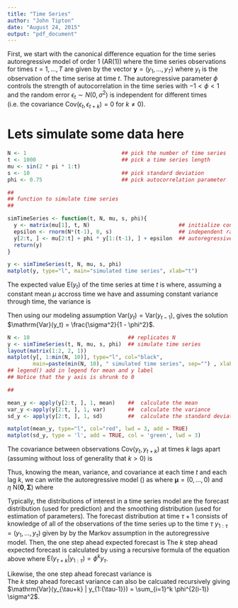 ```yaml
---
title: "Time Series"
author: "John Tipton"
date: "August 24, 2015"
output: "pdf_document"
---
```


First, we start with the canonical difference equation for the time series autoregressive model of order 1 (AR(1))
\begin{align}
\label{ar}
y_t & = \phi y_{t-1} + \epsilon_t
\end{align}
where the time series observations for times $t = 1, \ldots, T$ are given by the vector $\mathbf{y} = \left( y_1, \ldots, y_T \right)$ where $y_t$ is the observation of the time serise at time $t$. The autoregressive parameter $\phi$ controls the strength of autocorrelation in the time series with $-1 < \phi < 1$ and the random error $\epsilon_t \sim N(0, \sigma^2)$ is independent for different times (i.e. the covariance $\mathrm{Cov}(\epsilon_t, \epsilon_{t+k}) = 0$ for $k \neq 0$). 

# Lets simulate some data here
```r
N <- 1                              ## pick the number of time series
t <- 1000                           ## pick a time series length
mu <- sin(2 * pi * 1:t)
s <- 10                             ## pick standard deviation
phi <- 0.75                         ## pick autocorrelation parameter

##
## function to simulate time series
##

simTimeSeries <- function(t, N, mu, s, phi){
  y <- matrix(mu[1], t, N)                            ## initialize container
  epsilon <- rnorm(N*(t-1), 0, s)                     ## independent random error
  y[2:t, ] <- mu[2:t] + phi * y[1:(t-1), ] + epsilon  ## autoregressive model
  return(y)
}

y <- simTimeSeries(t, N, mu, s, phi)
matplot(y, type="l", main="simulated time series", xlab="t")

```

The expected value $\mathrm{E}(y_t)$ of the time series at time $t$ is 
\begin{align*}
\mathrm{E}(y_t) & = \mathrm{E}(\phi y_{t-1}) + \mathrm{E}(\epsilon_t) \\
& = \phi \mathrm{E}(y_{t-1}) + 0
\end{align*}
where, assuming a constant mean $\mu$ accross time we have
\begin{align*}
\mathrm{E}(y_t) & = \phi \mathrm{E}(y_{t-1})\\
\rightarrow
\mathrm{E}(y_t) (1 - \phi) & = 0\\
\rightarrow
\mathrm{E}(y_t) & = 0\\
\end{align*}
and assuming constant variance through time, the variance is 
\begin{align*}
\mathrm{Var}(y_t) & = \mathrm{Var}(\phi y_{t - 1} + \epsilon_t) \\
& = \mathrm{Var}(\phi y_{t - 1}) + \mathrm{Var}(\epsilon_t) + 2 \mathrm{Cov}(\phi y_{t - 1}, \epsilon_t) \\
& = \phi^2 \mathrm{Var}(y_{t - 1}) + \sigma^2  + 0 \\
\end{align*}

Then using our modeling assumption $\mathrm{Var}(y_t) = \mathrm{Var}(y_{t-1})$,
\begin{align*}
\mathrm{Var}(y_t) - \phi^2 \mathrm{Var}(y_t) & = \sigma^2 \\
% & = \phi^2 \left(\phi^2 \mathrm{Var}(y_{t - 2}) + \sigma^2 \right) + \sigma^2 \\
% & = \vdots \\
\end{align*}
gives the solution $\mathrm{Var}(y_t) = \frac{\sigma^2}{1 - \phi^2}$.
```r
N <- 10                               ## replicates N
y <- simTimeSeries(t, N, mu, s, phi)  ## simulate time series
layout(matrix(1:2, 2, 1))
matplot(y[, 1:min(N, 10)], type="l", col="black",
        main=paste(min(N, 10), " simulated time series", sep="") , xlab="t")
## legend() add in legend for mean and y label
## Notice that the y axis is shrunk to 0

## 

mean_y <- apply(y[2:t, ], 1, mean)    ##  calculate the mean
var_y <-apply(y[2:t, ], 1, var)       ##  calculate the variance
sd_y <- apply(y[2:t, ], 1, sd)        ##  calculate the standard deviation

matplot(mean_y, type="l", col="red", lwd = 3, add = TRUE)
matplot(sd_y, type = 'l', add = TRUE, col = 'green', lwd = 3)
```

The covariance between observations $\mathrm{Cov}(y_t, y_{t+k})$ at times $k$ lags apart (assuming without loss of generality that $k>0$) is
\begin{align*}
\mathrm{Cov}(y_t, y_{t+k}) & = \mathrm{E}(y_t y_{t+k}) - \mathrm{E}(y_t) \mathrm{E}(y_{t+k}) \\ 
& = \mathrm{E}(y_t (\phi y_{t+k-1} + \epsilon_{t+k})) - 0 \\
& = \mathrm{E}(\phi y_t y_{t+k-1}) + \mathrm{E}(y_t \epsilon_{t+k}) \\
& = \mathrm{E}(\phi y_t y_{t+k-1}) + \mathrm{E}(y_t) \mathrm{E}(\epsilon_{t+k})\\
& = \mathrm{E}(\phi y_t y_{t+k-1}) + 0 \\
& = \mathrm{E}(y_t (\phi y_{t+k-2} + \epsilon_{t+k-1})) \\
& = \vdots \\
& = \phi^{k} \mathrm{E}(y_t^2) \\
& = \phi^{k} \frac{\sigma^2}{1 - \phi^2}. \\
\end{align*}

Thus, knowing the mean, variance, and covariance at each time $t$ and each lag $k$, we can write the autoregressive model (\ref{ar1}) as 
\begin{align}
\label{var}
\mathbf{y} & = \boldsymbol{\mu} + \boldsymbol{\eta}
\end{align}
where $\mathbf{\mu} = \left(0, \ldots, 0 \right)$ and $\eta ~ \mbox{N}\left( \mathbf{0}, \boldsymbol{\Sigma} \right)$ where
\begin{align*}
\boldsymbol{\Sigma} & = \frac{\sigma^2}{1 - \phi^2} \left(\begin{pmatrix}
1 & \phi & \phi^2 & \phi^3 & \cdots & \phi^{T-1}\\
\phi & 1 & \phi & \phi^2 & \cdots & \phi^{T-2}\\
\phi^2 & \phi & 1 & \phi & \cdots & \phi^{T-3} \\
\phi^3 & \phi^2 & \phi & 1 & \cdots & \phi^{T-4} \\
\vdots & \vdots & \vdots & \vdots & \ddots & \vdots \\
\phi^{T-1} & \phi^{T-2} & \phi^{T-3} & \phi^{T-4} & \cdots & 1
\end{pmatrix} \right)
\end{align*}

Typically, the distributions of interest in a time series model are the forecast distribution (used for prediction) and the smoothing distribution (used for estimation of parameters). The forecast distribution at time $\tau + 1$ consists of knowledge of all of the observations of the time series up to the time $\tau$ $y_{1:{\tau}} = (y_1, \ldots, y_{\tau})$ given by
\begin{align*}
[y_{\tau+1} | y_{1:{\tau}}] & = [y_{\tau+1} | y_{\tau}]
\end{align*}
by the Markov assumption in the autoregressive model. Then, the one step ahead expected forecast is 
\begin{align*}
\mathrm{E}(y_{\tau+1} | y_{1:{\tau}}) & = \mathrm{E}(y_{\tau+1} | y_{\tau}) \\
& = \mathrm{E}(\phi y_{\tau} + \epsilon_{\tau + 1} | y_{\tau}) \\
& = \mathrm{E}(\phi y_{\tau}| y_{\tau}) + \mathrm{E}(\epsilon_{\tau+1} | y_{\tau}) \\
& \phi y_{\tau} + 0. \\
\end{align*}
The $k$ step ahead expected forecast is calculated by using a recursive formula of the equation above where $\mathrm{E}(y_{\tau + k} | y_{1:{\tau}}) = \phi^k y_{\tau}$.

Likewise, the one step ahead forecast variance is  
\begin{align*}
\mathrm{Var}(y_{\tau+1} | y_{1:{\tau}}) & = \mathrm{Var}(y_{\tau+1} | y_{\tau}) \\
& = \mathrm{Var}(\phi y_{\tau} + \epsilon_{\tau+1} | y_{\tau}) \\
& = \phi^2 \mathrm{Var}(y_{\tau}| y_{\tau}) + 2 \mathrm{Cov}(\phi y_{\tau}, \epsilon_{\tau+1}| y_{\tau}) + \mathrm{Var}(\epsilon_{\tau+1} | y_{\tau}) \\
& =  0 + 0 + \sigma^2.
\end{align*}
The $k$ step ahead forecast variance can also be calcuated recursively giving $\mathrm{Var}(y_{\tau+k} | y_{1:{\tau-1}}) = \sum_{i=1}^k \phi^{2(i-1)} \sigma^2$.

